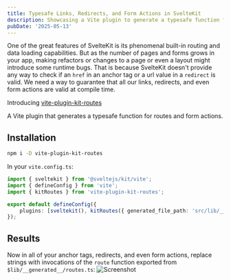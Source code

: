 ```yaml
---
title: Typesafe Links, Redirects, and Form Actions in SvelteKit
description: Showcasing a Vite plugin to generate a typesafe function for routes and form actions
pubDate: '2025-05-13'
---
```


One of the great features of SvelteKit is its phenomenal built-in routing and data loading capabilities. But as the number of pages and forms grows in your app, making refactors or changes to a page or even a layout might introduce some runtime bugs. That is because SvelteKit doesn't provide any way to check if an `href` in an anchor tag or a url value in a `redirect` is valid. We need a way to guarantee that all our links, redirects, and even form actions are valid at compile time.

Introducing [vite-plugin-kit-routes](https://www.kitql.dev/docs/tools/06_vite-plugin-kit-routes)

A Vite plugin that generates a typesafe function for routes and form actions.

## Installation

```bash
npm i -D vite-plugin-kit-routes
```

In your `vite.config.ts`:

```ts {3, 6}
import { sveltekit } from '@sveltejs/kit/vite';
import { defineConfig } from 'vite';
import { kitRoutes } from 'vite-plugin-kit-routes';

export default defineConfig({
	plugins: [sveltekit(), kitRoutes({ generated_file_path: 'src/lib/__generated__/routes.ts' })],
});
```

## Results

Now in all of your anchor tags, redirects, and even form actions, replace strings with invocations of the `route` function exported from `$lib/__generated__/routes.ts`:
![Screenshot](/content/typesafe-links-redirects-svelte/Screenshot.png)
